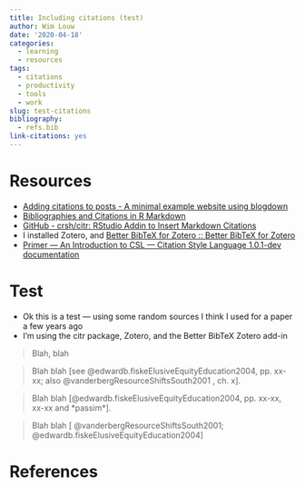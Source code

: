 ```yaml
---
title: Including citations (test)
author: Wim Louw
date: '2020-04-18'
categories:
  - learning
  - resources
tags:
  - citations
  - productivity
  - tools
  - work
slug: test-citations
bibliography:
  - refs.bib
link-citations: yes
---
```


# Resources

- [Adding citations to posts - A minimal example website using blogdown](https://blogdown-demo.rbind.io/2017/08/28/adding-citations-to-posts/)
- [Bibliographies and Citations in R Markdown](https://rmarkdown.rstudio.com/authoring_bibliographies_and_citations.html#citations)
- [GitHub - crsh/citr: RStudio Addin to Insert Markdown Citations](https://github.com/crsh/citr)
- I installed Zotero, and [Better BibTeX for Zotero :: Better BibTeX for Zotero](http://retorque.re/zotero-better-bibtex/)
- [Primer — An Introduction to CSL — Citation Style Language 1.0.1-dev documentation](http://docs.citationstyles.org/en/1.0.1/primer.html)

# Test

* Ok this is a test --- using some random sources I think I used for a paper a few years ago
* I'm using the citr package, Zotero, and the Better BibTeX Zotero add-in

> Blah, blah 

> Blah blah [see @edwardb.fiskeElusiveEquityEducation2004, pp. xx-xx; also @vanderbergResourceShiftsSouth2001 , ch. x].

> Blah blah [@edwardb.fiskeElusiveEquityEducation2004, pp. xx-xx, xx-xx and *passim*].

> Blah blah [ @vanderbergResourceShiftsSouth2001; @edwardb.fiskeElusiveEquityEducation2004]


# References

